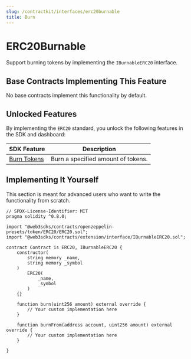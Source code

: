 ```yaml
---
slug: /contractkit/interfaces/erc20burnable
title: Burn
---
```



# ERC20Burnable

Support burning tokens by implementing the `IBurnableERC20` interface.

<ViewContractCodeButton
  link="https://github.com/web3sdks/contracts/blob/main/contracts/extension/interface/IBurnableERC20.sol"
  name="ERC20"
  isInterface={true}
/>

## Base Contracts Implementing This Feature

No base contracts implement this functionality by default.

## Unlocked Features

By implementing the `ERC20` standard, you unlock the following features in the SDK and dashboard:

| SDK Feature                                                             | Description                        |
| ----------------------------------------------------------------------- | ---------------------------------- |
| [Burn Tokens](/sdk/interacting-with-contracts/erc721burnable#burn-nfts) | Burn a specified amount of tokens. |

## Implementing It Yourself

This section is meant for advanced users who want to write the functionality from scratch.

```solidity
// SPDX-License-Identifier: MIT
pragma solidity ^0.8.0;

import "@web3sdks/contracts/openzeppelin-presets/token/ERC20/ERC20.sol";
import "@web3sdks/contracts/extension/interface/IBurnableERC20.sol";

contract Contract is ERC20, IBurnableERC20 {
    constructor(
        string memory _name,
        string memory _symbol
    )
        ERC20(
            _name,
            _symbol
        )
    {}

    function burn(uint256 amount) external override {
        // Your custom implementation here
    }

    function burnFrom(address account, uint256 amount) external override {
        // Your custom implementation here
    }

}
```
